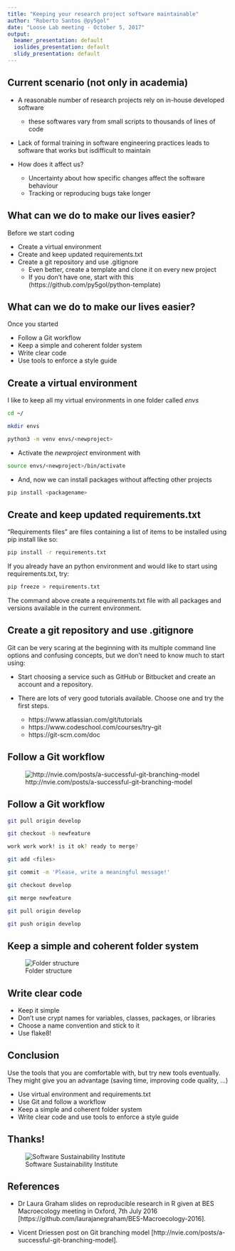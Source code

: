 ```yaml
---
title: "Keeping your research project software maintainable"
author: "Roberto Santos @py5gol"
date: "Loose Lab meeting - October 5, 2017"
output:
  beamer_presentation: default
  ioslides_presentation: default
  slidy_presentation: default
---
```


## Current scenario (not only in academia)

- A reasonable number of research projects rely on in-house developed software
    + these softwares vary from small scripts to thousands of lines of code

- Lack of formal training in software engineering practices leads to software that works but isdifficult to maintain

- How does it affect us?
    - Uncertainty about how specific changes affect the software behaviour
    - Tracking or reproducing bugs take longer
    
## What can we do to make our lives easier?

Before we start coding

- Create a virtual environment
- Create and keep updated requirements.txt
- Create a git repository and use .gitignore 
    - Even better, create a template and clone it on every new project
    - If you don't have one, start with this (https://github.com/py5gol/python-template)

## What can we do to make our lives easier?

Once you started

- Follow a Git workflow
- Keep a simple and coherent folder system
- Write clear code
- Use tools to enforce a style guide

## Create a virtual environment

I like to keep all my virtual environments in one folder called *envs*

```bash
cd ~/

mkdir envs

python3 -m venv envs/<newproject>
```

- Activate the *newproject* environment with

```bash
source envs/<newproject>/bin/activate
```

- And, now we can install packages without affecting other projects

```bash
pip install <packagename>
```

## Create and keep updated requirements.txt

"Requirements files" are files containing a list of items to be installed using pip install like so:

```bash
pip install -r requirements.txt
```

If you already have an python environment and would like to start using requirements.txt, try:

```bash
pip freeze > requirements.txt
```

The command above create a requirements.txt file with all packages and versions available in the current environment.

## Create a git repository and use .gitignore

Git can be very scaring at the beginning with its multiple command line options and confusing concepts, but we don't need to know much to start using:

- Start choosing a service such as GitHub or Bitbucket and create an account and a repository.

- There are lots of very good tutorials available. Choose one and try the first steps.

    + https://www.atlassian.com/git/tutorials
    + https://www.codeschool.com/courses/try-git
    + https://git-scm.com/doc

## Follow a Git workflow 

![http://nvie.com/posts/a-successful-git-branching-model](git-model2.png)

## Follow a Git workflow

```bash

git pull origin develop

git checkout -b newfeature

work work work! is it ok? ready to merge?

git add <files>

git commit -m 'Please, write a meaningful message!'

git checkout develop

git merge newfeature

git pull origin develop

git push origin develop
```


## Keep a simple and coherent folder system

![Folder structure](folder-structure.png)

## Write clear code

- Keep it simple
- Don't use crypt names for variables, classes, packages, or libraries 
- Choose a name convention and stick to it
- Use flake8!

## Conclusion

Use the tools that you are comfortable with, but try new tools eventually. They might give you an advantage (saving time, improving code quality, ...)

- Use virtual environment and requirements.txt
- Use Git and follow a workflow
- Keep a simple and coherent folder system
- Write clear code and use tools to enforce a style guide

## Thanks!

![Software Sustainability Institute](ssi.png)

## References

- Dr Laura Graham slides on reproducible research in R given at BES Macroecology meeting in Oxford, 7th July 2016 [https://github.com/laurajanegraham/BES-Macroecology-2016].

- Vicent Driessen post on Git branching model [http://nvie.com/posts/a-successful-git-branching-model].

